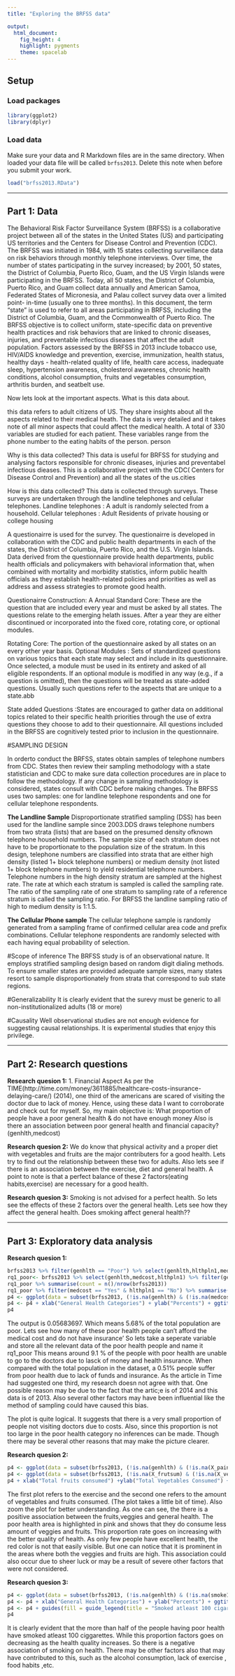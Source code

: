 ---
title: "Exploring the BRFSS data"

output: 
  html_document: 
    fig_height: 4
    highlight: pygments
    theme: spacelab
---

## Setup

### Load packages

```{r load-packages, message = FALSE}
library(ggplot2)
library(dplyr)
```

### Load data

Make sure your data and R Markdown files are in the same directory. When loaded
your data file will be called `brfss2013`. Delete this note when before you submit 
your work. 

```{r load-data}
load("brfss2013.RData")
```



* * *

## Part 1: Data
  The Behavioral Risk Factor Surveillance System (BRFSS) is a collaborative project between all of the states in the United States (US) and participating US territories and the Centers for Disease Control and Prevention (CDC).
The BRFSS was initiated in 1984, with 15 states collecting surveillance data on risk behaviors through monthly telephone interviews. Over time, the number of states participating in the survey increased; by 2001, 50 states, the District of Columbia, Puerto Rico, Guam, and the US Virgin Islands were participating in the BRFSS. Today, all 50 states, the District of Columbia, Puerto Rico, and Guam collect data annually and American Samoa, Federated States of Micronesia, and Palau collect survey data over a limited point- in-time (usually one to three months). In this document, the term "state" is used to refer to all areas participating in BRFSS, including the District of Columbia, Guam, and the Commonwealth of Puerto Rico.
The BRFSS objective is to collect uniform, state-specific data on preventive health practices and risk behaviors that are linked to chronic diseases, injuries, and preventable infectious diseases that affect the adult population. Factors assessed by the BRFSS in 2013 include tobacco use, HIV/AIDS knowledge and prevention, exercise, immunization, health status, healthy days - health-related quality of life, health care access, inadequate sleep, hypertension awareness, cholesterol awareness, chronic health conditions, alcohol consumption, fruits and vegetables consumption, arthritis burden, and seatbelt use. 

Now lets look at the important aspects.
What is this data about.

this data refers to adult citizens of US. They share insights about all the aspects related to their medical heath. The data is very detailed and it takes note of all minor aspects that could affect the medical health.
A total of 330 variables are studied for each patient. These variables range from the phone number to the eating habits of the person. person

Why is this data collected?
This data is useful for BRFSS for studying and analysing factors responsible for chronic diseases, injuries and preventabel infectious dieases. 
This is a collaborative project with the CDC( Centers for Disease Control and Prevention)  and all the states of the us.cities

How is this data collected?
This data is collected through surveys. These surveys are undertaken through the landline telephones and cellular  telephones. 
Landline telephones : A adult is randomly selected from a household.
Cellular telephones : Adult Residents of private housing or college housing

A questionairre is used for the survey. The questionairre is developed in collaboration with the  CDC and public health
departments in each of the states, the District of Columbia, Puerto Rico, and the U.S. Virgin Islands.
Data derived from the questionnaire provide health departments, public health officials
and policymakers with behavioral information that, when combined with mortality and morbidity
statistics, inform public health officials as they establish health-related policies and priorities as
well as address and assess strategies to promote good health. 

Questionairre Construction:
  A Annual Standard Core: These are the question that are included every year and must be asked by all states. The questions relate to the emerging helath issues.
After a year they are either discontinued or incorporated into the fixed core, rotating core, or optional modules. 

Rotating Core: The portion of the questionnaire asked by all states on an every other year basis.
Optional Modules :  Sets of standardized questions on various topics that each state may select
and include in its questionnaire. Once selected, a module must be used in its entirety and asked
of all eligible respondents. If an optional module is modified in any way (e.g., if a question is
                                                                           omitted), then the questions will be treated as state-added questions. Usually such questions refer to the aspects that are unique to a state.abb

State added Questions :States are encouraged to gather data on additional topics related to
their specific health priorities through the use of extra questions they choose to add to their
questionnaire. All questions included in the BRFSS are cognitively tested prior to inclusion in
the questionnaire. 

#SAMPLING DESIGN

In orderto conduct the BRFSS, states obtain samples of telephone numbers from CDC. States then review their sampling methodology with a state statistician and CDC to make sure data collection procedures are in place to follow the methodology. If any change in sampling methodology is considered, states consult with CDC before making changes. 
The BRFSS uses two samples: one for landline telephone respondents and one for cellular telephone respondents.

**The Landline Sample**
Disproportionate stratified sampling (DSS) has been used for the landline sample since 2003.DDS draws telephone numbers from two strata (lists) that are based on the presumed density ofknown telephone household numbers.
The sample size of each stratum does not have to be proportionate to the population size of the stratum.
In this design, telephone numbers are classified into strata
that are either high density (listed 1+ block telephone numbers) or medium density (not listed 1+ block telephone numbers) to yield residential telephone numbers. Telephone numbers in the high density stratum are sampled at the highest rate. The rate at which each stratum is sampled is called the sampling rate. The ratio of the sampling rate of one stratum to sampling rate of a reference stratum is called the sampling ratio. For BRFSS the landline sampling ratio of high to medium density is 1:1.5. 

**The Cellular Phone sample**
The cellular telephone sample is randomly generated from a sampling frame of confirmed cellular area code and prefix combinations. Cellular telephone respondents are randomly selected with each having equal probability of selection.

#Scope of inference
The BRFSS study is of an observational nature. It employs stratified sampling design based on random digit dialing methods. To ensure smaller states are provided adequate sample sizes, many states resort to sample disproportionately from strata that correspond to sub state regions.


#Generalizability
It is clearly evident that the surevy must be generic to all non-institutionalized adults (18 or more)

#Causality
Well observational studies are not enough evidence for suggesting causal relationships. It is experimental studies that enjoy this privilege.



* * *

## Part 2: Research questions

**Research quesion 1:**
  1. Financial Aspect 
  As per the TIME(http://time.com/money/3611885/healthcare-costs-insurance-delaying-care/) (2014), one third of the americans are scared of visiting the doctor due to lack of money.
  Hence, using these data I want to corroborate and check out for myself. So, my main objective is:
  What proportion of people have a poor general health & do not have enough money 
  Also is there an association between poor general health and financial capacity? (genhlth,medcost)

**Research quesion 2:**
    We do know that physical activity and a proper diet with vegetables and fruits are the major contributers for a good health.
    Lets try to find out the relationship between these two for adults. Also lets see if there is an association between the exercise, diet and general health.
    A point to note is that a perfect balance of these 2 factors(eating habits,exercise) are necessary for a good health.
  
    

**Research quesion 3:**
      Smoking is not advised for a perfect health. So lets see the effects of these 2 factors over the general health. Lets see how they affect the general health.
       Does smoking affect general health??


* * *

## Part 3: Exploratory data analysis


**Research quesion 1:**

```{r}
brfss2013 %>% filter(genhlth == "Poor") %>% select(genhlth,hlthpln1,medcost) %>% group_by(genhlth) %>% summarise(count = n()/nrow(brfss2013))
rq1_poor<- brfss2013 %>% select(genhlth,medcost,hlthpln1) %>% filter(genhlth == "Poor")
rq1_poor %>% summarise(count = n()/nrow(brfss2013))
rq1_poor %>% filter(medcost == "Yes" & hlthpln1 == "No") %>% summarise(count = n()/nrow(rq1_poor))
p4 <- ggplot(data = subset(brfss2013, (!is.na(genhlth) & (!is.na(medcost)))), aes(x = genhlth, fill = medcost)) +  geom_bar(aes(y = ((..count..) * 100 /sum(..count..))))
p4 <- p4 + xlab("General Health Categories") + ylab("Percents") + ggtitle("Relationship between the different categories of general health and the affordability of medical costs")
p4
```

The output is 0.05683697.
Which means 5.68% of the total population are poor.
Lets see how many of these poor health  people can't afford the medical cost and do not have insurance'
So lets take a seperate variable and store all the relevant data of the poor health people and name it rq1_poor
This means around 9.1 % of the people with poor health are unable to go to the doctors due to lasck of money and health insurance.
When compared with the total population in the dataset, a 0.51% people suffer from poor health due to lack of funds and insurance.
As the article in Time had suggested one third, my research doesn not agree with that. One possible reason may be due to the fact that the 
artic;e is of 2014 and this data is of 2013. Also several other factors may have been influential like the method of sampling could have caused this bias.

The plot is quite logical. It suggests that there is a very small proportion of people not visiting doctors due to costs.
Also, since this proportion is not too large in the poor health category no inferences can be made.
Though there may be several other reasons that may make the picture clearer.



**Research quesion 2:**

```{r}
p4 <- ggplot(data = subset(brfss2013, (!is.na(genhlth) & (!is.na(X_paindx1)))), aes(x = genhlth, fill = X_paindx1)) +  geom_bar(aes(y = ((..count..) * 100 /sum(..count..))))
p4 <- ggplot(data = subset(brfss2013, (!is.na(X_frutsum) & (!is.na(X_vegesum)) & !is.na(genhlth))), aes(x = X_frutsum, y = X_vegesum)) +  geom_path(aes(color = genhlth ))
p4 + xlab("Total fruits consumed") +ylab("Total Vegetables Consumed") +ggtitle("Relationship between the fruits, vegetables consumed and the general health")
```

The first plot refers to the exercise and the second one refers to the amount of vegetables and fruits consumed.
(The plot takes a little bit of time). Also zoom the plot for better understanding.
As one can see, the there is a positive association between the fruits,veggies and general health.
The poor health area is highlighted in pink and shows that they do consume less amount of veggies and fruits.
This proportion rate goes on increasing with the better quality of health. As only few people have excellent health, the red color is not that easily visible. But one can notice that it is prominent in the areas where both the veggies and fruits are high.
This association could also occur due to sheer luck or may be a result of severe other factors that were not considered.


**Research quesion 3:**

```{r}
p4 <- ggplot(data = subset(brfss2013, (!is.na(genhlth) & (!is.na(smoke100)))), aes(x = genhlth, fill = factor(smoke100, levels = c("Yes", "No")))) +  geom_bar(aes(y = ((..count..) * 100 /sum(..count..))))
p4 <- p4 + xlab("General Health Categories") + ylab("Percents") + ggtitle("Relationship between the different categories of general health and smoking habits")
p4 <- p4 + guides(fill = guide_legend(title = "Smoked atleast 100 cigarettes"))
p4
```

It is clearly evident that the more than half of the people having poor health have smoked atleast 100 ciggarettes.
While this proportion factors goes on decreasing as the health quality increases. So there is a negative association of smoking on health.
There may be other factors also that may have contributed to this, such as the alcohol consumption, lack of exercise , food habits ,etc.


